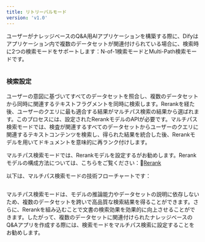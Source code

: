 ```yaml
---
title: リトリーバルモード
version: 'v1.0'
---
```


ユーザーがナレッジベースのQ&A用AIアプリケーションを構築する際に、Difyはアプリケーション内で複数のデータセットが関連付けられている場合に、検索時に2つの検索モードをサポートします：N-of-1検索モードとMulti-Path検索モードです。

<Frame title="検索モード設定">
  <img src="../../../img/jp-n-to-1.png" alt="" />
</Frame>

### 検索設定

ユーザーの意図に基づいてすべてのデータセットを照合し、複数のデータセットから同時に関連するテキストフラグメントを同時に検索します。Rerankを経た後、ユーザーのクエリに最も適合する結果がマルチパス検索の結果から選ばれます。このプロセスには、設定されたRerankモデルのAPIが必要です。マルチパス検索モードでは、検査が関連するすべてのデータセットからユーザーのクエリに関連するテキストコンテンツを検索し、得られた結果を統合した後、Rerankモデルを用いてドキュメントを意味的に再ランク付けします。

マルチパス検索モードでは、Rerankモデルを設定するがお勧めします。Rerankモデルの構成方法については、こちらをご覧ください：🔗[Rerank](./rerank)

以下は、マルチパス検索モードの技術フローチャートです：

<Frame title="マルチパス検索">
  <img src="../../../img/rerank-flow-chart.png" alt="" />
</Frame>

マルチパス検索モードは、モデルの推論能力やデータセットの説明に依存しないため、複数のデータセットを跨いで高品質な検索結果を得ることができます。さらに、Rerankを組み込むことで文書の検索効果を効果的に向上させることができます。したがって、複数のデータセットに関連付けられたナレッジベースのQ\&Aアプリを作成する際には、検索モードをマルチパス検索に設定することをお勧めします。
